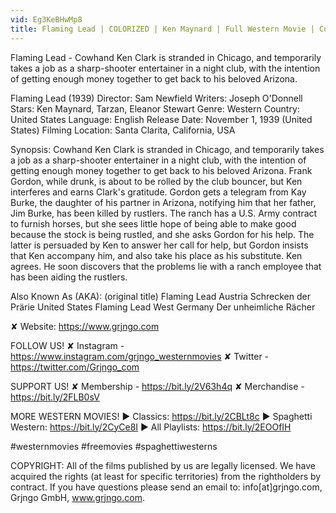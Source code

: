 ```yaml
---
vid: Eg3KeBHwMp8
title: Flaming Lead | COLORIZED | Ken Maynard | Full Western Movie | Cowboy Film
---
```


Flaming Lead - Cowhand Ken Clark is stranded in Chicago, and temporarily takes a job as a sharp-shooter entertainer in a night club, with the intention of getting enough money together to get back to his beloved Arizona. 

Flaming Lead (1939)
Director: Sam Newfield
Writers: Joseph O'Donnell
Stars: Ken Maynard, Tarzan, Eleanor Stewart
Genre: Western
Country: United States
Language: English
Release Date: November 1, 1939 (United States)
Filming Location: Santa Clarita, California, USA

Synopsis:
Cowhand Ken Clark is stranded in Chicago, and temporarily takes a job as a sharp-shooter entertainer in a night club, with the intention of getting enough money together to get back to his beloved Arizona. Frank Gordon, while drunk, is about to be rolled by the club bouncer, but Ken interferes and earns Clark's gratitude. Gordon gets a telegram from Kay Burke, the daughter of his partner in Arizona, notifying him that her father, Jim Burke, has been killed by rustlers. The ranch has a U.S. Army contract to furnish horses, but she sees little hope of being able to make good because the stock is being rustled, and she asks Gordon for his help. The latter is persuaded by Ken to answer her call for help, but Gordon insists that Ken accompany him, and also take his place as his substitute. Ken agrees. He soon discovers that the problems lie with a ranch employee that has been aiding the rustlers.

Also Known As (AKA):
(original title) Flaming Lead
Austria Schrecken der Prärie
United States Flaming Lead
West Germany Der unheimliche Rächer

✘ Website: https://www.grjngo.com

FOLLOW US!
✘ Instagram - https://www.instagram.com/grjngo_westernmovies
✘ Twitter - https://twitter.com/Grjngo_com

SUPPORT US!
✘ Membership - https://bit.ly/2V63h4q
✘ Merchandise - https://bit.ly/2FLB0sV

MORE WESTERN MOVIES! 
► Classics: https://bit.ly/2CBLt8c 
► Spaghetti Western: https://bit.ly/2CyCe8I 
► All Playlists: https://bit.ly/2EOOfIH 

#westernmovies #freemovies #spaghettiwesterns

COPYRIGHT: All of the films published by us are legally licensed. We have acquired the rights (at least for specific territories) from the rightholders by contract. If you have questions please send an email to: info[at]grjngo.com, Grjngo GmbH, www.grjngo.com.